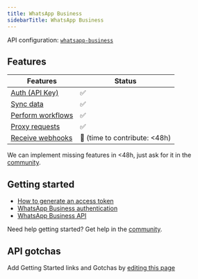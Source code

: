 ```yaml
---
title: WhatsApp Business
sidebarTitle: WhatsApp Business
---
```



<Overview />

API configuration: [`whatsapp-business`](https://nango.dev/providers.yaml)

## Features

| Features | Status |
| - | - |
| [Auth (API Key)](/guides/getting-started/authorize-an-api-from-your-app) | ✅ |
| [Sync data](/guides/getting-started/read-from-an-api) | ✅ |
| [Perform workflows](/guides/getting-started/write-to-an-api) | ✅ |
| [Proxy requests](/guides/proxy-requests-to-an-api) | ✅ |
| [Receive webhooks](/guides/receive-webhooks-from-an-api) | 🚫 (time to contribute: &lt;48h) |

<Tip>We can implement missing features in &lt;48h, just ask for it in the [community](https://nango.dev/slack).</Tip>

## Getting started

- [How to generate an access token](https://developers.facebook.com/docs/whatsapp/solution-providers/get-started-for-solution-partners#get-access-token)
- [WhatsApp Business authentication](https://developers.facebook.com/blog/post/2022/12/05/auth-tokens/#:~:text=For%20any%20request%20to%20the,JWT%20or%20OAuth2%20tokens%20before.)
- [WhatsApp Business API](https://developers.facebook.com/docs/whatsapp)

<Tip>Need help getting started? Get help in the [community](https://nango.dev/slack).</Tip>

## API gotchas

<Note>Add Getting Started links and Gotchas by [editing this page](https://github.com/nangohq/nango/tree/master/docs-v2/integrations/all/whatsapp-business.mdx)</Note>
